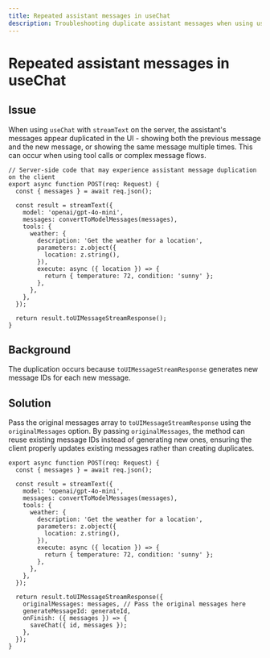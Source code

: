 ```yaml
---
title: Repeated assistant messages in useChat
description: Troubleshooting duplicate assistant messages when using useChat with streamText
---
```


# Repeated assistant messages in useChat

## Issue

When using `useChat` with `streamText` on the server, the assistant's messages appear duplicated in the UI - showing both the previous message and the new message, or showing the same message multiple times. This can occur when using tool calls or complex message flows.

```tsx
// Server-side code that may experience assistant message duplication on the client
export async function POST(req: Request) {
  const { messages } = await req.json();

  const result = streamText({
    model: 'openai/gpt-4o-mini',
    messages: convertToModelMessages(messages),
    tools: {
      weather: {
        description: 'Get the weather for a location',
        parameters: z.object({
          location: z.string(),
        }),
        execute: async ({ location }) => {
          return { temperature: 72, condition: 'sunny' };
        },
      },
    },
  });

  return result.toUIMessageStreamResponse();
}
```

## Background

The duplication occurs because `toUIMessageStreamResponse` generates new message IDs for each new message.

## Solution

Pass the original messages array to `toUIMessageStreamResponse` using the `originalMessages` option. By passing `originalMessages`, the method can reuse existing message IDs instead of generating new ones, ensuring the client properly updates existing messages rather than creating duplicates.

```tsx
export async function POST(req: Request) {
  const { messages } = await req.json();

  const result = streamText({
    model: 'openai/gpt-4o-mini',
    messages: convertToModelMessages(messages),
    tools: {
      weather: {
        description: 'Get the weather for a location',
        parameters: z.object({
          location: z.string(),
        }),
        execute: async ({ location }) => {
          return { temperature: 72, condition: 'sunny' };
        },
      },
    },
  });

  return result.toUIMessageStreamResponse({
    originalMessages: messages, // Pass the original messages here
    generateMessageId: generateId,
    onFinish: ({ messages }) => {
      saveChat({ id, messages });
    },
  });
}
```
